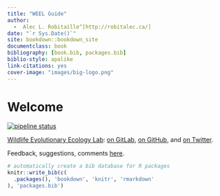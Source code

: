 ```yaml
--- 
title: "WEEL Guide"
author:
  -  Alec L. Robitaille^[http://robitalec.ca/]
date: "`r Sys.Date()`"
site: bookdown::bookdown_site
documentclass: book
bibliography: [book.bib, packages.bib]
biblio-style: apalike
link-citations: yes
cover-image: "images/big-logo.png"
---
```



# Welcome

[![pipeline status](https://gitlab.com/weel/guide/badges/master/pipeline.svg)](https://gitlab.com/weel/guide/commits/master)



[Wildlife Evolutionary Ecology Lab](https://weel.gitlab.io/): [on GitLab](https://gitlab.com/WEEL_grp), [on GitHub](https://github.com/wildlifeevoeco/), and [on Twitter](https://twitter.com/wildlifeevoeco). 


Feedback, suggestions, comments   [here](https://gitlab.com/weel/guide/-/issues). 



```r
# automatically create a bib database for R packages
knitr::write_bib(c(
  .packages(), 'bookdown', 'knitr', 'rmarkdown'
), 'packages.bib')
```
